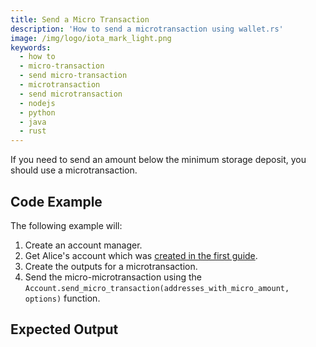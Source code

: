 ```yaml
---
title: Send a Micro Transaction
description: 'How to send a microtransaction using wallet.rs'
image: /img/logo/iota_mark_light.png
keywords:
  - how to
  - micro-transaction
  - send micro-transaction
  - microtransaction
  - send microtransaction
  - nodejs
  - python
  - java
  - rust
---
```



If you need to send an amount below the minimum storage deposit, you should use a microtransaction.

<TipFaucet />

## Code Example

The following example will:

1. Create an account manager.
2. Get Alice's account which was [created in the first guide](../accounts_and_addresses/01_create_a_wallet_account.mdx).
3. Create the outputs for a microtransaction.
4. Send the micro-microtransaction using the `Account.send_micro_transaction(addresses_with_micro_amount, options)` function.

<Tabs groupId="language">
  <TabItem value='rust' label='Rust'>
    <RustCode />
  </TabItem>
  <TabItem value='nodejs' label='Nodejs'>
    <NodejsCode />
  </TabItem>
  <TabItem value='python' label='Python'>
    <PythonCode />
  </TabItem>
  <TabItem value='java' label='Java'>
    <JavaCode />
  </TabItem>
</Tabs>

## Expected Output

<Tabs groupId="language">
  <TabItem value='rust' label='Rust'>
    <RustOutput />
  </TabItem>
  <TabItem value='nodejs' label='Nodejs'>
    <NodejsOutput />
  </TabItem>
  <TabItem value='python' label='Python'>
    <PythonOutput />
  </TabItem>
  <TabItem value='java' label='Java'>
    <JavaOutput />
  </TabItem>
</Tabs>

